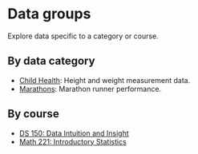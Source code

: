 # Data groups 

Explore data specific to a category or course.

## By data category

- [Child Health](childhealth-series.qmd): Height and weight measurement data.
- [Marathons](marathon-series.qmd): Marathon runner performance.

## By course

- [DS 150: Data Intuition and Insight](ds150-series.qmd)
- [Math 221: Introductory Statistics](m221-series.qmd)